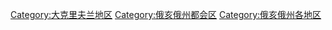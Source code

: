 [[Category:大克里夫兰地区|Category:大克里夫兰地区]]
[[Category:俄亥俄州都会区|Category:俄亥俄州都会区]]
[[Category:俄亥俄州各地区|Category:俄亥俄州各地区]]